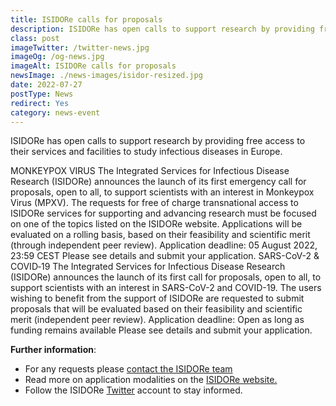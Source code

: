 ```yaml
---
title: ISIDORe calls for proposals
description: ISIDORe has open calls to support research by providing free access to their services and facilities to study infectious diseases in Europe.
class: post
imageTwitter: /twitter-news.jpg
imageOg: /og-news.jpg
imageAlt: ISIDORe calls for proposals
newsImage: ./news-images/isidor-resized.jpg
date: 2022-07-27
postType: News
redirect: Yes
category: news-event
---
```



ISIDORe has open calls to support research by providing free access to their services and facilities to study infectious diseases in Europe.

<Row className="my-3">
    <Col
        className="align-items-stretch"
        xs={12}
        sm={12}
        lg={12}
    >
        <Card>
            <Card.Body>
                <Card.Title className="fw-bold py-2"><Card.Link href="https://isidore-project.eu/calls/monkeypox-virus/">MONKEYPOX VIRUS</Card.Link></Card.Title>
                    <Card.Text>
                    The Integrated Services for Infectious Disease Research (ISIDORe) announces the launch of its first emergency call for proposals, open to all, to support scientists with an interest in Monkeypox Virus (MPXV).
                    </Card.Text>
                    <Card.Text>
                    The requests for free of charge transnational access to ISIDORe services for supporting and advancing research must be focused on one of the topics listed on the <Card.Link href="https://isidore-project.eu/calls/monkeypox-virus/">ISIDORe website</Card.Link>. Applications will be evaluated on a rolling basis, based on their feasibility and scientific merit (through independent peer review). 
                    </Card.Text>
                    <Card.Text>
                    <span className="fw-bold">Application deadline</span>: 05 August 2022, 23:59 CEST
                    </Card.Text>
                    <Card.Link href="https://isidore-project.eu/calls/monkeypox-virus/">Please see details and submit your application.</Card.Link>
            </Card.Body>
        </Card>
        </Col>
</Row>

<Row className="my-3">
    <Col
        className="align-items-stretch"
        xs={12}
        sm={12}
        lg={12}
    >
        <Card>
            <Card.Body>
                <Card.Title className="fw-bold py-2"><Card.Link href="https://isidore-project.eu/calls/sars-cov-2-covid%e2%80%9119/">SARS-CoV-2 & COVID‑19</Card.Link></Card.Title>
                    <Card.Text>
                    The Integrated Services for Infectious Disease Research (ISIDORe) announces the launch of its first call for proposals, open to all, to support scientists with an interest in SARS-CoV-2 and COVID-19.
                    </Card.Text>
                    <Card.Text>
                    The users wishing to benefit from the support of ISIDORe are requested to submit proposals that will be evaluated based on their feasibility and scientific merit (independent peer review).
                    </Card.Text>
                    <Card.Text>
                    <span className="fw-bold">Application deadline</span>: Open as long as funding remains available
                    </Card.Text>
                    <Card.Link href="https://isidore-project.eu/calls/sars-cov-2-covid%e2%80%9119/">Please see details and submit your application.</Card.Link>
            </Card.Body>
        </Card>
    </Col>
</Row>


**Further information**:

* For any requests please [contact the ISIDORe team](https://isidore-project.eu/contact-us/)
* Read more on application modalities on the [ISIDORe website.](https://isidore-project.eu/calls/) 
* Follow the ISIDORe [Twitter](https://twitter.com/isidore_eu) account to stay informed.
